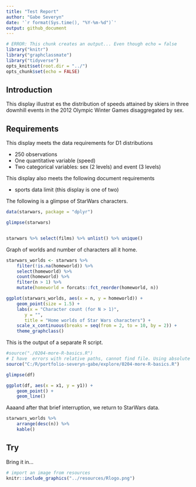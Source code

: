 ```yaml
---
title: "Test Report"
author: "Gabe Severyn"
date: '`r format(Sys.time(), "%Y-%m-%d")`'
output: github_document
---
```


```r

# ERROR: This chunk creates an output... Even though echo = false
library("knitr")  
library("graphclassmate")
library("tidyverse")
opts_knit$set(root.dir = "../")
opts_chunk$set(echo = FALSE) 
```

## Introduction

This display illustrat es the distribution of speeds attained by skiers
in three downhill events in the 2012 Olympic Winter Games disaggregated
by sex.

## Requirements 

This display meets the data requirements for D1 distributions

- 250 observations 
- One quantitative variable (speed) 
- Two categorical variables: sex (2 levels) and event (3 levels)  

This display also meets the following document requirements 

- sports data limit (this display is one of two) 


The following is a glimpse of StarWars characters.
```r
data(starwars, package = "dplyr")

glimpse(starwars)


starwars %>% select(films) %>% unlist() %>% unique()
```


Graph of worlds and number of characters all it home.
```r
starwars_worlds <- starwars %>% 
    filter(!is.na(homeworld)) %>% 
    select(homeworld) %>% 
    count(homeworld) %>% 
    filter(n > 1) %>% 
    mutate(homeworld = forcats::fct_reorder(homeworld, n))

ggplot(starwars_worlds, aes(x = n, y = homeworld)) +
    geom_point(size = 1.5) +
    labs(x = "Character count (for N > 1)",
       y = "",
       title = "Home worlds of Star Wars characters") +
    scale_x_continuous(breaks = seq(from = 2, to = 10, by = 2)) +
    theme_graphclass()
```

This is the output of a separate R script.
```r
#source("./0204-more-R-basics.R")
# I have  errors with relative paths, cannot find file. Using absolute path it works.
source("C:/R/portfolio-severyn-gabe/explore/0204-more-R-basics.R")

glimpse(df)

ggplot(df, aes(x = x1, y = y1)) +
    geom_point() +
    geom_line()
```

Aaaand after that brief interruption, we return to StarWars data.

```r
starwars_worlds %>% 
    arrange(desc(n)) %>% 
    kable()
```
## Try 

Bring it in...
```r
# import an image from resources 
knitr::include_graphics("../resources/Rlogo.png")
```
